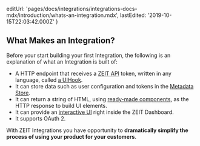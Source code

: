   editUrl:
    'pages/docs/integrations/integrations-docs-mdx/introduction/whats-an-integration.mdx',
  lastEdited: '2019-10-15T22:03:42.000Z'
}

## What Makes an Integration?

Before your start building your first Integration, the following is an explanation of what an Integration is built of:

- A HTTP endpoint that receives a [ZEIT API](/docs/api) token, written in any language, called [a UIHook](/docs/integrations#understanding-uihooks).
- It can store data such as user configuration and tokens in the [Metadata Store](#using-the-metadata-store).
- It can return a string of HTML, using [ready-made components](#component-catalog), as the HTTP response to build UI elements.
- It can provide an [interactive UI](#creating-user-interfaces) right inside the ZEIT Dashboard.
- It supports OAuth 2.

With ZEIT Integrations you have opportunity to **dramatically simplify the process of using your product for your customers**.
